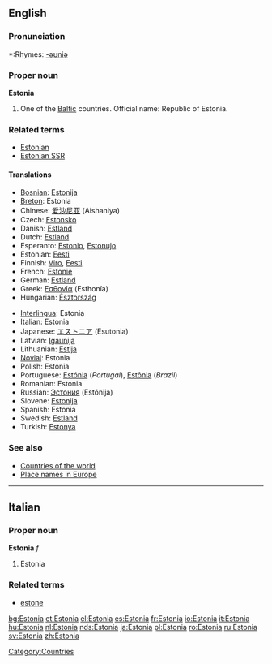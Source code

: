 {{wikipedia}}
==English==

===Pronunciation===
*:Rhymes: [[Rhymes:English:-əʊniə|-əʊniə]]

===Proper noun===
'''Estonia'''

# One of the [[Baltic]] countries. Official name: Republic of Estonia.

===Related terms===
*[[Estonian]]
*[[Estonian SSR]]

====Translations====
{{top}}
*[[Bosnian]]: [[Estonija]] {{f}}
*[[Breton]]: Estonia
*Chinese: [[爱沙尼亚]] (Aishaniya)
*Czech: [[Estonsko]]
*Danish: [[Estland]]
*Dutch: [[Estland]]
*Esperanto: [[Estonio]], [[Estonujo]]
*Estonian: [[Eesti]]
*Finnish: [[Viro]], [[Eesti]]
*French: [[Estonie]]
*German: [[Estland]]
*Greek: [[Εσθονία]] (Esthonía) {{f}}
*Hungarian: [[Észtország]]
{{mid}}
*[[Interlingua]]: Estonia
*Italian: Estonia
*Japanese: [[エストニア]] (Esutonia)
*Latvian: [[Igaunija]] {{f}}
*Lithuanian: [[Estija]] {{f}}
*[[Novial]]: Estonia
*Polish: Estonia {{f}}
*Portuguese: [[Estónia]] (''Portugal''), [[Estônia]] (''Brazil'')
*Romanian: Estonia {{f}}
*Russian: [[Эстония]] (Estónija) {{f}}
*Slovene: [[Estonija]] {{f}}
*Spanish: Estonia {{f}}
*Swedish: [[Estland]]
*Turkish: [[Estonya]]
{{bottom}}

===See also=== 
*[[Countries of the world]]
*[[Wiktionary Appendix:Place names in Europe|Place names in Europe]]
[[Category:Countries]]


----

==Italian==
===Proper noun===
'''Estonia''' ''f''

# Estonia

===Related terms===
*[[estone]]

[[bg:Estonia]]
[[et:Estonia]]
[[el:Estonia]]
[[es:Estonia]]
[[fr:Estonia]]
[[io:Estonia]]
[[it:Estonia]]
[[hu:Estonia]]
[[nl:Estonia]]
[[nds:Estonia]]
[[ja:Estonia]]
[[pl:Estonia]]
[[ro:Estonia]]
[[ru:Estonia]]
[[sv:Estonia]]
[[zh:Estonia]]